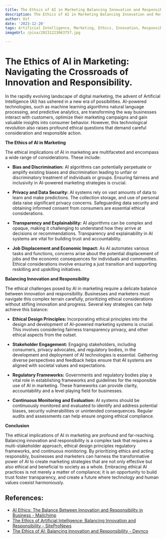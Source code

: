 ```yaml
---
title: The Ethics of AI in Marketing Balancing Innovation and Responsibility
description: The Ethics of AI in Marketing Balancing Innovation and Responsibility
author: Usf
date: '2023-12-20'
tags: Artificial Intelligence, Marketing, Ethics, Innovation, Responsibility
imageUrl: /pixa/20231223063757.jpg

---
```

#  The Ethics of AI in Marketing: Navigating the Crossroads of Innovation and Responsibility.


In the rapidly evolving landscape of  digital  marketing,  the advent of Artificial Intelligence (AI) has ushered in a new era of  possibilities.  AI-powered technologies, such as  machine learning algorithms natural language processing, and predictive analytics, are transforming the way  businesses interact with customers, optimize their marketing campaigns  and  gain valuable insights into consumer behavior. However, this technological revolution also raises profound  ethical questions that demand  careful  consideration and responsible action.

**The Ethics of AI in Marketing**

The ethical implications of AI  in marketing are multifaceted and encompass a wide range of considerations. These include:

- **Bias and Discrimination:** AI algorithms can potentially perpetuate or amplify  existing biases and discrimination leading to unfair or discriminatory treatment of individuals or groups. Ensuring fairness and inclusivity  in AI-powered marketing strategies is crucial.

- **Privacy and Data Security:**  AI systems rely on vast amounts of  data to learn and make  predictions. The collection storage, and use of personal data  raise significant privacy  concerns. Safeguarding data security  and obtaining informed  consent from consumers are essential ethical considerations.

- **Transparency and Explainability:** AI algorithms can be complex  and  opaque, making it challenging to understand how they arrive at decisions  or recommendations. Transparency and  explainability in AI systems are vital for building trust and accountability.

- **Job Displacement and Economic Impact:** As AI automates various tasks and functions, concerns arise about the potential displacement of jobs  and the economic consequences for individuals and communities. Ethical considerations involve ensuring a just transition and supporting reskilling and upskilling initiatives.

**Balancing Innovation and  Responsibility**

The ethical challenges posed by AI in marketing require a delicate balance between innovation and responsibility. Businesses and marketers must navigate this complex terrain carefully, prioritizing ethical considerations without stifling innovation  and progress. Several key strategies can help  achieve this balance:

- **Ethical  Design Principles:** Incorporating ethical principles into the  design  and development of  AI-powered marketing systems is crucial. This involves considering fairness transparency privacy, and other ethical aspects from the  outset.

- **Stakeholder Engagement:** Engaging stakeholders, including consumers, privacy advocates, and regulatory bodies, in the development and deployment  of  AI technologies is essential. Gathering diverse  perspectives and feedback helps ensure that AI systems are aligned with societal  values and expectations.

- **Regulatory Frameworks:** Governments and regulatory bodies play a vital role in establishing frameworks and guidelines for  the responsible use of AI in marketing. These frameworks can provide clarity,  accountability and a level  playing field for businesses.

- **Continuous Monitoring and Evaluation:** AI systems should be continuously monitored  and evaluated to identify  and address potential biases, security  vulnerabilities or unintended consequences. Regular audits and  assessments can help ensure ongoing ethical compliance.

**Conclusion**

The ethical implications of AI in marketing are  profound and far-reaching. Balancing innovation and responsibility is a complex task that  requires a multi-stakeholder approach, ethical design principles regulatory frameworks,  and continuous monitoring.  By prioritizing ethics and acting responsibly, businesses  and marketers can harness the transformative power of AI to create marketing strategies that  are not only effective but also ethical and beneficial to society as a whole. Embracing ethical AI practices is not merely a matter of compliance; it is an opportunity to build trust foster transparency, and create a future where technology and human values coexist harmoniously.

## References:
- [AI Ethics: The Balance Between Innovation and Responsibility in Business - Mailchimp](https://mailchimp.com/resources/ai-ethics/)
- [The Ethics of Artificial Intelligence: Balancing Innovation and Responsibility - SiteProNews](https://www.sitepronews.com/2023/04/19/the-ethics-of-artificial-intelligence-balancing-innovation-and-responsibility/)
- [The Ethics of AI: Balancing Innovation and Responsibility - Devnco](https://www.devnco.co/blog/the-ethics-of-ai-balancing-innovation-and-responsibility)

